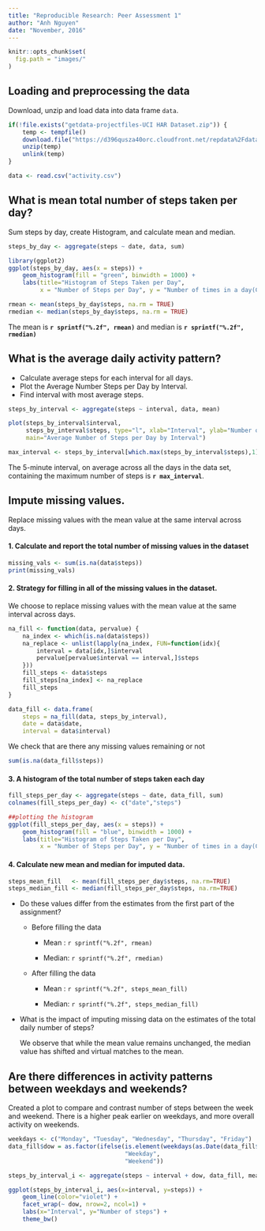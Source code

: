 ---
title: "Reproducible Research: Peer Assessment 1"
author: "Anh Nguyen"
date: "November, 2016"
---

```{r opts, echo = FALSE}
knitr::opts_chunk$set(
  fig.path = "images/"
)
```

## Loading and preprocessing the data

Download, unzip and load data into data frame `data`. 
```{r}
if(!file.exists("getdata-projectfiles-UCI HAR Dataset.zip")) {
    temp <- tempfile()
    download.file("https://d396qusza40orc.cloudfront.net/repdata%2Fdata%2Factivity.zip",temp)
    unzip(temp)
    unlink(temp)
}

data <- read.csv("activity.csv")
```


## What is mean total number of steps taken per day?
Sum steps by day, create Histogram, and calculate mean and median.
```{r} 
steps_by_day <- aggregate(steps ~ date, data, sum)

library(ggplot2)
ggplot(steps_by_day, aes(x = steps)) + 
    geom_histogram(fill = "green", binwidth = 1000) + 
    labs(title="Histogram of Steps Taken per Day", 
         x = "Number of Steps per Day", y = "Number of times in a day(Count)") + theme_bw()

rmean <- mean(steps_by_day$steps, na.rm = TRUE)
rmedian <- median(steps_by_day$steps, na.rm = TRUE)
```
The mean is **`r sprintf("%.2f", rmean)`**  and median is **`r sprintf("%.2f", rmedian)`**

## What is the average daily activity pattern?

* Calculate average steps for each interval for all days. 
* Plot the Average Number Steps per Day by Interval. 
* Find interval with most average steps. 
```{r}
steps_by_interval <- aggregate(steps ~ interval, data, mean)

plot(steps_by_interval$interval,
     steps_by_interval$steps, type="l", xlab="Interval", ylab="Number of Steps",
     main="Average Number of Steps per Day by Interval")

max_interval <- steps_by_interval[which.max(steps_by_interval$steps),1]
```

The 5-minute interval, on average across all the days in the data set, containing the maximum number of steps is **`r max_interval`**.

## Impute missing values.
Replace missing values with the mean value at the same interval across days.

#### 1. Calculate and report the total number of missing values in the dataset
```{r}
missing_vals <- sum(is.na(data$steps))
print(missing_vals)
```
#### 2. Strategy for filling in all of the missing values in the dataset.
We choose to replace missing values with the mean value at the same interval across days.
```{r}
na_fill <- function(data, pervalue) {
    na_index <- which(is.na(data$steps))
    na_replace <- unlist(lapply(na_index, FUN=function(idx){
        interval = data[idx,]$interval
        pervalue[pervalue$interval == interval,]$steps
    }))
    fill_steps <- data$steps
    fill_steps[na_index] <- na_replace
    fill_steps
}

data_fill <- data.frame(  
    steps = na_fill(data, steps_by_interval),  
    date = data$date,  
    interval = data$interval)
```
We check that are there any missing values remaining or not
```{r}
sum(is.na(data_fill$steps))
```
#### 3. A histogram of the total number of steps taken each day
```{r}
fill_steps_per_day <- aggregate(steps ~ date, data_fill, sum)
colnames(fill_steps_per_day) <- c("date","steps")

##plotting the histogram
ggplot(fill_steps_per_day, aes(x = steps)) + 
    geom_histogram(fill = "blue", binwidth = 1000) + 
    labs(title="Histogram of Steps Taken per Day", 
         x = "Number of Steps per Day", y = "Number of times in a day(Count)") + theme_bw()
```

#### 4. Calculate new mean and median for imputed data.
```{r}
steps_mean_fill   <- mean(fill_steps_per_day$steps, na.rm=TRUE)
steps_median_fill <- median(fill_steps_per_day$steps, na.rm=TRUE)
```

* Do these values differ from the estimates from the first part of the assignment?

    * Before filling the data

        * Mean : `r sprintf("%.2f", rmean)`
    
        * Median: `r sprintf("%.2f", rmedian)`
    
    * After filling the data

        * Mean : `r sprintf("%.2f", steps_mean_fill)`
    
        * Median: `r sprintf("%.2f", steps_median_fill)`
        
* What is the impact of imputing missing data on the estimates of the total daily number of steps?

    We observe that while the mean value remains unchanged, the median value has shifted and virtual matches to the mean.

## Are there differences in activity patterns between weekdays and weekends?
Created a plot to compare and contrast number of steps between the week and weekend. There is a higher peak earlier on weekdays, and more overall activity on weekends.  
``` {r}
weekdays <- c("Monday", "Tuesday", "Wednesday", "Thursday", "Friday")
data_fill$dow = as.factor(ifelse(is.element(weekdays(as.Date(data_fill$date)),weekdays), 
                                 "Weekday", 
                                 "Weekend"))

steps_by_interval_i <- aggregate(steps ~ interval + dow, data_fill, mean)

ggplot(steps_by_interval_i, aes(x=interval, y=steps)) + 
    geom_line(color="violet") + 
    facet_wrap(~ dow, nrow=2, ncol=1) +
    labs(x="Interval", y="Number of steps") +
    theme_bw()
```